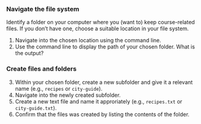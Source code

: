 ### Navigate the file system

Identify a folder on your computer where you (want to) keep course-related files.
If you don't have one, choose a suitable location in your file system.

1. Navigate into the chosen location using the command line.
2. Use the command line to display the path of your chosen folder.
What is the output?

### Create files and folders

3. Within your chosen folder, create a new subfolder and give it a relevant name (e.g., `recipes` or `city-guide`).
4. Navigate into the newly created subfolder.
5. Create a new text file and name it approriately (e.g., `recipes.txt` or `city-guide.txt`).
6. Confirm that the files was created by listing the contents of the folder.
